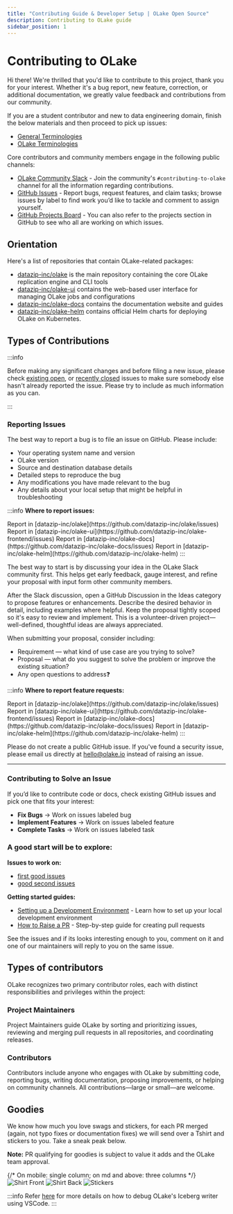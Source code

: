 ```yaml
---
title: "Contributing Guide & Developer Setup | OLake Open Source"
description: Contributing to OLake guide
sidebar_position: 1
---
```


# Contributing to OLake
Hi there! We're thrilled that you'd like to contribute to this project, thank you for your interest. Whether it's a bug report, new feature, correction, or additional documentation, we greatly value feedback and contributions from our community.

If you are a student contributor and new to data engineering domain, finish the below materials and then proceed to pick up issues:
- [General Terminologies](../resources/terminologies)
- [OLake Terminologies](../resources/olake-terminologies)

Core contributors and community members engage in the following public channels:

- [OLake Community Slack](https://olake.io/slack) - Join the community's `#contributing-to-olake` channel for all the information regarding contributions.
- [GitHub Issues](https://github.com/datazip-inc/olake/issues) - Report bugs, request features, and claim tasks; browse issues by label to find work you’d like to tackle and comment to assign yourself.
- [GitHub Projects Board](https://github.com/orgs/datazip-inc/projects/5) - You can also refer to the projects section in GitHub to see who all are working on which issues.

## Orientation

Here's a list of repositories that contain OLake-related packages:

- [datazip-inc/olake](https://github.com/datazip-inc/olake) is the main repository containing the core OLake replication engine and CLI tools
- [datazip-inc/olake-ui](https://github.com/datazip-inc/olake-frontend) contains the web-based user interface for managing OLake jobs and configurations
- [datazip-inc/olake-docs](https://github.com/datazip-inc/olake-docs) contains the documentation website and guides
- [datazip-inc/olake-helm](https://github.com/datazip-inc/olake-helm) contains official Helm charts for deploying OLake on Kubernetes.

## Types of Contributions

:::info

Before making any significant changes and before filing a new issue, please check [existing open](https://github.com/datazip-inc/olake/issues?q=is%3Aopen+is%3Aissue), or [recently closed](https://github.com/datazip-inc/olake/issues?q=is%3Aissue+is%3Aclosed) issues to make sure somebody else hasn't already reported the issue. Please try to include as much information as you can.

:::

### Reporting Issues

<Tabs>
<TabItem value="bugs" label="Bugs" default>

The best way to report a bug is to file an issue on GitHub. Please include:

- Your operating system name and version
- OLake version
- Source and destination database details
- Detailed steps to reproduce the bug
- Any modifications you have made relevant to the bug
- Any details about your local setup that might be helpful in troubleshooting

:::info
**Where to report issues:**

<Tabs>
<TabItem value="olake_cli" label="OLake CLI/Core issues" default>
Report in [datazip-inc/olake](https://github.com/datazip-inc/olake/issues)
</TabItem>
<TabItem value="olake_ui" label="OLake UI issues">
Report in [datazip-inc/olake-ui](https://github.com/datazip-inc/olake-frontend/issues) 
</TabItem>
<TabItem value="olake_doc" label="Documentation issues">
Report in [datazip-inc/olake-docs](https://github.com/datazip-inc/olake-docs/issues) 
</TabItem>
<TabItem value="olake_helm" label="OLake Helm issues">
Report in [datazip-inc/olake-helm](https://github.com/datazip-inc/olake-helm)
</TabItem>

</Tabs>
:::

</TabItem>

<TabItem value="features" label="Feature/Tasks">

The best way to start is by discussing your idea in the OLake Slack community first. This helps get early feedback, gauge interest, and refine your proposal with input form other community members.

After the Slack discussion, open a GitHub Discussion in the Ideas category to propose features or enhancements. Describe the desired behavior in detail, including examples where helpful. Keep the proposal tightly scoped so it's easy to review and implement. This is a volunteer-driven project—well-defined, thoughtful ideas are always appreciated.

When submitting your proposal, consider including:

- Requirement — what kind of use case are you trying to solve?
- Proposal — what do you suggest to solve the problem or improve the existing situation?
- Any open questions to address❓

:::info
**Where to report feature requests:**

<Tabs>
<TabItem value="olake_cli_features" label="OLake CLI/Core features" default>
Report in [datazip-inc/olake](https://github.com/datazip-inc/olake/issues)
</TabItem>
<TabItem value="olake_ui_features" label="OLake UI features">
Report in [datazip-inc/olake-ui](https://github.com/datazip-inc/olake-frontend/issues) 
</TabItem>
<TabItem value="olake_doc_features" label="Documentation features">
Report in [datazip-inc/olake-docs](https://github.com/datazip-inc/olake-docs/issues) 
</TabItem>
<TabItem value="olake_helm_features" label="OLake Helm features">
Report in [datazip-inc/olake-helm](https://github.com/datazip-inc/olake-helm)
</TabItem>

</Tabs>
:::

</TabItem>

<TabItem value="security" label="Security Issues">

Please do not create a public GitHub issue. If you've found a security issue, please email us directly at [hello@olake.io](mailto:hello@olake.io) instead of raising an issue.

</TabItem>

</Tabs>

---

### Contributing to Solve an Issue

If you’d like to contribute code or docs, check existing GitHub issues and pick one that fits your interest:
- **Fix Bugs** → Work on issues labeled bug
- **Implement Features** → Work on issues labeled feature
- **Complete Tasks** → Work on issues labeled task

### A good start will be to explore:

**Issues to work on:**
- [first good issues](https://github.com/datazip-inc/olake/issues?q=is%3Aissue%20state%3Aopen%20label%3A%22good%20first%20issue%22)
- [good second issues](https://github.com/datazip-inc/olake/issues?q=is%3Aissue%20state%3Aopen%20label%3A%22good%20second%20issue%22)

**Getting started guides:**
- [Setting up a Development Environment](./setting-up-a-dev-env) - Learn how to set up your local development environment
- [How to Raise a PR](./issues-and-prs) - Step-by-step guide for creating pull requests

See the issues and if its looks interesting enough to you, comment on it and one of our maintainers will reply to you on the same issue.

## Types of contributors

OLake recognizes two primary contributor roles, each with distinct responsibilities and privileges within the project:

### Project Maintainers

Project Maintainers guide OLake by sorting and prioritizing issues, reviewing and merging pull requests in all repositories, and coordinating releases.

### Contributors

Contributors include anyone who engages with OLake by submitting code, reporting bugs, writing documentation, proposing improvements, or helping on community channels. All contributions—large or small—are welcome.

## Goodies

We know how much you love swags and stickers, for each PR merged (again, not typo fixes or documentation fixes) we will send over a Tshirt and stickers to you. Take a sneak peak below.

**Note:** PR qualifying for goodies is subject to value it adds and the OLake team approval.

<div className="container mx-auto px-4 py-8">
      {/* On mobile: single column; on md and above: three columns */}
      <div className="grid grid-cols-1 md:grid-cols-3 gap-4">
        <img
          src="/img/olake/olake_shirt1.webp"
          alt="Shirt Front"
          className="w-full h-auto object-cover rounded-lg shadow"
          loading="lazy" decoding="async"
        />
        <img
          src="/img/olake/olake_shirt2.webp"
          alt="Shirt Back"
          className="w-full h-auto object-cover rounded-lg shadow"
          loading="lazy" decoding="async"
        />
        <img
          src="/img/olake/stickers.webp"
          alt="Stickers"
          className="w-full h-auto object-cover rounded-lg shadow"
          loading="lazy" decoding="async"
        />
      </div>
    </div>


:::info
Refer [here](https://olake.io/docs/writers/iceberg/troubleshooting#vscode-debug-configuration) for more details on how to debug OLake's Iceberg writer using VSCode.
:::
